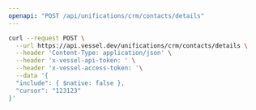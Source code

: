 ```yaml
---
openapi: "POST /api/unifications/crm/contacts/details"
---
```


<RequestExample>

```bash Request
curl --request POST \
  --url https://api.vessel.dev/unifications/crm/contacts/details \
  --header 'Content-Type: application/json' \
  --header 'x-vessel-api-token: ' \
  --header 'x-vessel-access-token: '\
  --data '{
  "include": { $native: false },
  "cursor": "123123"
}'
```

</RequestExample>
